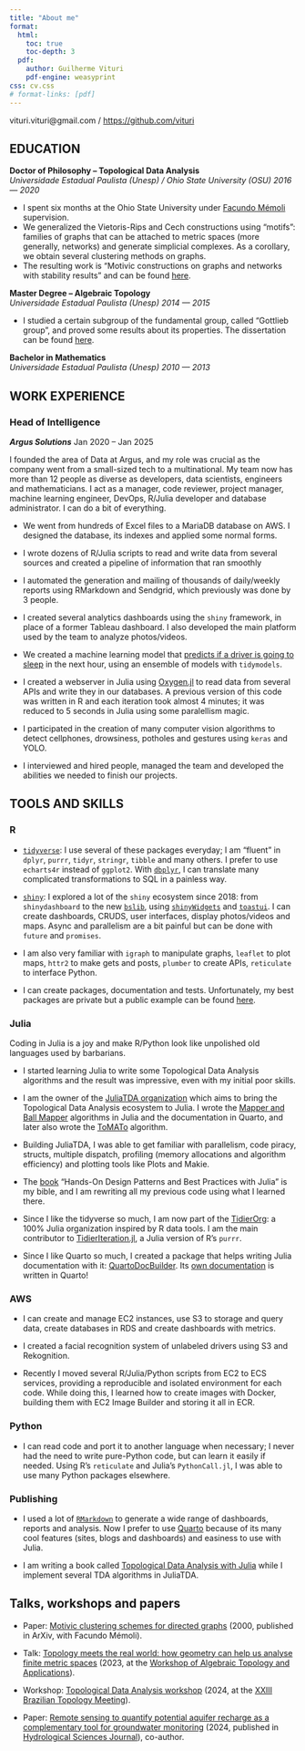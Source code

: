 ```yaml
---
title: "About me"
format:
  html:
    toc: true
    toc-depth: 3
  pdf:
    author: Guilherme Vituri
    pdf-engine: weasyprint
css: cv.css
# format-links: [pdf]
---
```


::: {.contact-block}
vituri.vituri@gmail.com / [https://github.com/vituri](https://github.com/vituri)
:::

## EDUCATION

**Doctor of Philosophy -- Topological Data Analysis** <br> *Universidade Estadual Paulista (Unesp) / Ohio State University (OSU)* [*2016 --- 2020*]{.cvdate}

- I spent six months at the Ohio State University under [Facundo Mémoli](https://scholar.google.com/citations?user=E3APGcgAAAAJ&hl=pt-BR&oi=sra) supervision.
- We generalized the Vietoris-Rips and Cech constructions using "motifs": families of graphs that can be attached to metric spaces (more generally, networks) and generate simplicial complexes. As a corollary, we obtain several clustering methods on graphs.
- The resulting work is "Motivic constructions on graphs and networks with stability results" and can be found [here](https://repositorio.unesp.br/items/1401ed18-c1b0-4ab3-903c-bc2ecac63ca7).

**Master Degree -- Algebraic Topology** <br> *Universidade Estadual Paulista (Unesp)* [*2014 --- 2015*]{.cvdate}

- I studied a certain subgroup of the fundamental group, called "Gottlieb group", and proved some results about its properties. The dissertation can be found [here](http://www1.rc.unesp.br/tmelo/diss-vituri.pdf).

**Bachelor in Mathematics** <br> *Universidade Estadual Paulista (Unesp)* [*2010 --- 2013*]{.cvdate}

## WORK EXPERIENCE

### Head of Intelligence

***Argus Solutions*** [Jan 2020 -- Jan 2025]{.cvdate}

I founded the area of Data at Argus, and my role was crucial as the company went from a small-sized tech to a multinational. My team now has more than 12 people as diverse as developers, data scientists, engineers and mathematicians. I act as a manager, code reviewer, project manager, machine learning engineer, DevOps, R/Julia developer and database administrator. I can do a bit of everything.

- We went from hundreds of Excel files to a MariaDB database on AWS. I designed the database, its indexes and applied some normal forms.

- I wrote dozens of R/Julia scripts to read and write data from several sources and created a pipeline of information that ran smoothly

- I automated the generation and mailing of thousands of daily/weekly reports using RMarkdown and Sendgrid, which previously was done by 3 people.

- I created several analytics dashboards using the `shiny` framework, in place of a former Tableau dashboard. I also developed the main platform used by the team to analyze photos/videos.

- We created a machine learning model that [predicts if a driver is going to sleep](https://www.linkedin.com/posts/luis-torin-00641245_tecnologia-inteligaeanciaartificial-logaedstica-activity-7012149778255900672-Daed) in the next hour, using an ensemble of models with `tidymodels`.

- I created a webserver in Julia using [Oxygen.jl](https://oxygenframework.github.io/Oxygen.jl/stable/) to read data from several APIs and write they in our databases. A previous version of this code was written in R and each iteration took almost 4 minutes; it was reduced to 5 seconds in Julia using some paralellism magic.

- I participated in the creation of many computer vision algorithms to detect cellphones, drowsiness, potholes and gestures using `keras` and YOLO.

- I interviewed and hired people, managed the team and developed the abilities we needed to finish our projects.

## TOOLS AND SKILLS

### R

- [`tidyverse`](https://www.tidyverse.org/): I use several of these packages everyday; I am "fluent" in `dplyr`, `purrr`, `tidyr`, `stringr`, `tibble` and many others. I prefer to use `echarts4r` instead of `ggplot2`. With [`dbplyr`](https://dbplyr.tidyverse.org/), I can translate many complicated transformations to SQL in a painless way.

- [`shiny`](https://shiny.posit.co/): I explored a lot of the `shiny` ecosystem since 2018: from `shinydashboard` to the new [`bslib`](https://rstudio.github.io/bslib/), using [`shinyWidgets`](https://shinyapps.dreamrs.fr/shinyWidgets/) and [`toastui`](https://dreamrs.github.io/toastui/). I can create dashboards, CRUDS, user interfaces, display photos/videos and maps. Async and parallelism are a bit painful but can be done with `future` and `promises`.

- I am also very familiar with `igraph` to manipulate graphs, `leaflet` to plot maps, `httr2` to make gets and posts, `plumber` to create APIs, `reticulate` to interface Python.

- I can create packages, documentation and tests. Unfortunately, my best packages are private but a public example can be found [here](https://github.com/vituri/vituripackage).

### Julia

Coding in Julia is a joy and make R/Python look like unpolished old languages used by barbarians.

- I started learning Julia to write some Topological Data Analysis algorithms and the result was impressive, even with my initial poor skills.

- I am the owner of the [JuliaTDA organization](https://github.com/JuliaTDA) which aims to bring the Topological Data Analysis ecosystem to Julia. I wrote the [Mapper and Ball Mapper](https://juliatda.github.io/TDAmapper.jl/mapper.html) algorithms in Julia and the documentation in Quarto, and later also wrote the [ToMATo](https://juliatda.github.io/ToMATo.jl/) algorithm.

- Building JuliaTDA, I was able to get familiar with parallelism, code piracy, structs, multiple dispatch, profiling (memory allocations and algorithm efficiency) and plotting tools like Plots and Makie.

- The [book](https://www.amazon.com/Hands-Design-Patterns-Julia-comprehensive/dp/183864881X) "Hands-On Design Patterns and Best Practices with Julia" is my bible, and I am rewriting all my previous code using what I learned there.

- Since I like the tidyverse so much, I am now part of the [TidierOrg](https://github.com/TidierOrg): a 100% Julia organization inspired by R data tools. I am the main contributor to [TidierIteration.jl](https://github.com/TidierOrg/TidierIteration.jl), a Julia version of R's `purrr`.

- Since I like Quarto so much, I created a package that helps writing Julia documentation with it: [QuartoDocBuilder](https://github.com/vituri/QuartoDocBuilder.jl). Its [own documentation](https://vituri.github.io/QuartoDocBuilder.jl/) is written in Quarto!

### AWS

- I can create and manage EC2 instances, use S3 to storage and query data, create databases in RDS and create dashboards with metrics.

- I created a facial recognition system of unlabeled drivers using S3 and Rekognition.

- Recently I moved several R/Julia/Python scripts from EC2 to ECS services, providing a reproducible and isolated environment for each code. While doing this, I learned how to create images with Docker, building them with EC2 Image Builder and storing it all in ECR.

### Python

- I can read code and port it to another language when necessary; I never had the need to write pure-Python code, but can learn it easily if needed. Using R's `reticulate` and Julia's `PythonCall.jl`, I was able to use many Python packages elsewhere.

### Publishing

- I used a lot of [`RMarkdown`](https://rmarkdown.rstudio.com/) to generate a wide range of dashboards, reports and analysis. Now I prefer to use [Quarto](https://quarto.org/) because of its many cool features (sites, blogs and dashboards) and easiness to use with Julia.

- I am writing a book called [Topological Data Analysis with Julia](https://vituri.github.io/TDA_with_julia/) while I implement several TDA algorithms in JuliaTDA.

## Talks, workshops and papers

- Paper: [Motivic clustering schemes for directed graphs](https://arxiv.org/abs/2001.00278) (2000, published in ArXiv, with Facundo Mémoli).

-   Talk: [Topology meets the real world: how geometry can help us analyse finite metric spaces](https://vituri.github.io/talk_wata_2023/#/title-slide) (2023, at the [Workshop of Algebraic Topology and Applications](https://icmc.usp.br/eventos/6135-workshop-de-topologia-algebrica-e-aplicacoes)).

-   Workshop: [Topological Data Analysis workshop](https://github.com/vituri/TDA_workshop_EBT2024) (2024, at the [XXIII Brazilian Topology Meeting](https://xxiiiebt.ime.ufba.br/)).

-  Paper: [Remote sensing to quantify potential aquifer recharge as a complementary tool for groundwater monitoring
](https://www.tandfonline.com/doi/abs/10.1080/02626667.2024.2412741) (2024, published in [Hydrological Sciences Journal](https://www.tandfonline.com/journals/thsj20)), co-author.
